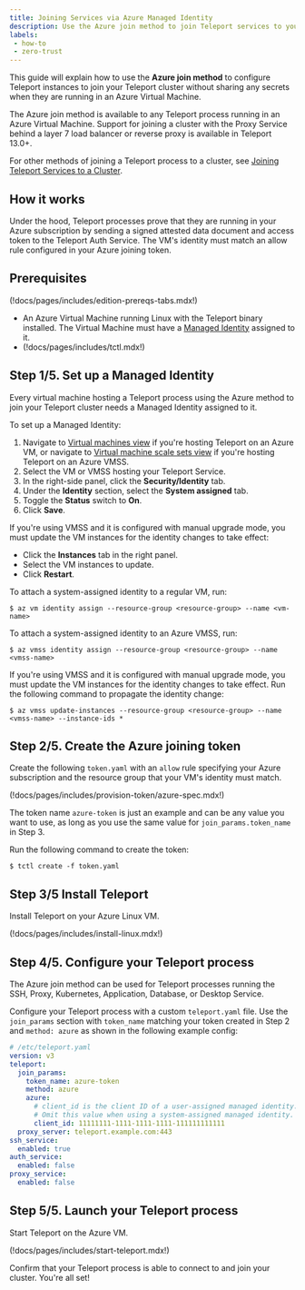 ```yaml
---
title: Joining Services via Azure Managed Identity
description: Use the Azure join method to join Teleport services to your Teleport cluster on Azure
labels:
 - how-to
 - zero-trust
---
```


This guide will explain how to use the **Azure join method** to configure
Teleport instances to join your Teleport cluster without sharing any secrets
when they are running in an Azure Virtual Machine.

The Azure join method is available to any Teleport process running in an
Azure Virtual Machine. Support for joining a cluster with the Proxy Service
behind a layer 7 load balancer or reverse proxy is available in Teleport 13.0+.

For other methods of joining a Teleport process to a cluster, see [Joining
Teleport Services to a Cluster](agents.mdx).

## How it works

Under the hood, Teleport processes prove that they are running in your Azure
subscription by sending a signed attested data document and access token to the
Teleport Auth Service. The VM's identity must match an allow rule configured in
your Azure joining token.

## Prerequisites

(!docs/pages/includes/edition-prereqs-tabs.mdx!)

- An Azure Virtual Machine running Linux with the Teleport binary installed. The
  Virtual Machine must have a [Managed
  Identity](https://learn.microsoft.com/en-us/azure/active-directory/managed-identities-azure-resources/overview)
  assigned to it.
- (!docs/pages/includes/tctl.mdx!)

## Step 1/5. Set up a Managed Identity

Every virtual machine hosting a Teleport process using the Azure method to join
your Teleport cluster needs a Managed Identity assigned to it.

<Tabs>
<TabItem label="Azure Portal">

To set up a Managed Identity:
1. Navigate to [Virtual machines view](https://portal.azure.com/#view/HubsExtension/BrowseResource/resourceType/Microsoft.Compute%2FVirtualMachines)
if you're hosting Teleport on an Azure VM,
or navigate to [Virtual machine scale sets view](https://portal.azure.com/#view/HubsExtension/BrowseResource/resourceType/Microsoft.Compute%2FVirtualMachineScaleSets)
if you're hosting Teleport on an Azure VMSS.
2. Select the VM or VMSS hosting your Teleport Service.
3. In the right-side panel, click the **Security/Identity** tab.
4. Under the **Identity** section, select the **System assigned** tab.
5. Toggle the **Status** switch to **On**.
6. Click **Save**.

If you're using VMSS and it is configured with manual upgrade mode, you must
update the VM instances for the identity changes to take effect:
- Click the **Instances** tab in the right panel.
- Select the VM instances to update.
- Click **Restart**.

</TabItem>
<TabItem label="Azure CLI">

To attach a system-assigned identity to a regular VM, run:

```code
$ az vm identity assign --resource-group <resource-group> --name <vm-name>
```

To attach a system-assigned identity to an Azure VMSS, run:

```code
$ az vmss identity assign --resource-group <resource-group> --name <vmss-name>
```

If you're using VMSS and it is configured with manual upgrade mode, you must
update the VM instances for the identity changes to take effect. Run the following
command to propagate the identity change:

```code
$ az vmss update-instances --resource-group <resource-group> --name <vmss-name> --instance-ids *
```

</TabItem>
</Tabs>

## Step 2/5. Create the Azure joining token

Create the following `token.yaml` with an `allow` rule specifying your Azure
subscription and the resource group that your VM's identity must match.

(!docs/pages/includes/provision-token/azure-spec.mdx!)

The token name `azure-token` is just an example and can be any value you want to
use, as long as you use the same value for `join_params.token_name` in Step 3.

Run the following command to create the token:

```code
$ tctl create -f token.yaml
```

## Step 3/5 Install Teleport

Install Teleport on your Azure Linux VM.

(!docs/pages/includes/install-linux.mdx!)

## Step 4/5. Configure your Teleport process

The Azure join method can be used for Teleport processes running the SSH, Proxy,
Kubernetes, Application, Database, or Desktop Service.

Configure your Teleport process with a custom `teleport.yaml` file. Use the
`join_params` section with `token_name` matching your token created in Step 2
and `method: azure` as shown in the following example config:

```yaml
# /etc/teleport.yaml
version: v3
teleport:
  join_params:
    token_name: azure-token
    method: azure
    azure:
      # client_id is the client ID of a user-assigned managed identity.
      # Omit this value when using a system-assigned managed identity.
      client_id: 11111111-1111-1111-1111-111111111111
  proxy_server: teleport.example.com:443
ssh_service:
  enabled: true
auth_service:
  enabled: false
proxy_service:
  enabled: false
```

## Step 5/5. Launch your Teleport process

Start Teleport on the Azure VM.

(!docs/pages/includes/start-teleport.mdx!)

Confirm that your Teleport process is able to connect to and join your cluster.
You're all set!
